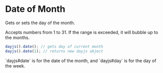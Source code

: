 
# Date of Month

Gets or sets the day of the month.

Accepts numbers from 1 to 31. If the range is exceeded, it will bubble up to the months.

```js
dayjs().date(); // gets day of current month
dayjs().date(1); // returns new dayjs object
```

<Callout>
  `dayjs#date` is for the date of the month, and `dayjs#day` is for the day of
  the week.
</Callout>
